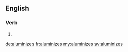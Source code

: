 ==English==

===Verb===
{{head|en}}

# {{en-third-person singular of|aluminize}}

[[de:aluminizes]]
[[fr:aluminizes]]
[[my:aluminizes]]
[[sv:aluminizes]]